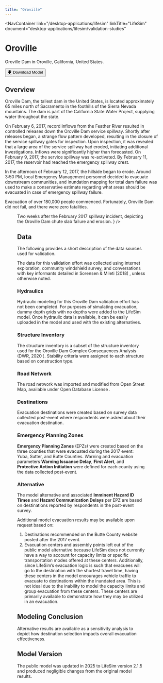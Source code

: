 ```yaml
---
title: "Oroville"
---
```



<NavContainer 
  link="/desktop-applications/lifesim"
  linkTitle="LifeSim"
  document="desktop-applications/lifesim/validation-studies"
></NavContainer>

# Oroville

Oroville Dam in Oroville, California, United States.

<Button href="https://mmc.sec.usace.army.mil/lifesim/Oroville_Validation_v215.zip"><u>🡇</u> Download Model</Button>

## Overview

Oroville Dam, the tallest dam in the United States, is located approximately 65 miles north of Sacramento in the foothills of the Sierra Nevada mountains. 
The dam is part of the California State Water Project, supplying water throughout the state. 

On February 6, 2017, record inflows from the Feather River resulted in controlled releases down the Oroville Dam service spillway. Shortly after releases 
began, a strange flow pattern developed, resulting in the closure of the service spillway gates for inspection. Upon inspection, it was revealed that a large 
area of the service spillway had eroded, initiating additional investigations. Inflows were significantly higher than forecasted. On February 9, 2017, the service 
spillway was re-activated. By February 11, 2017, the reservoir had reached the emergency spillway crest. 

In the afternoon of February 12, 2017, the hillside began to erode. Around 3:50 PM, local Emergency Management personnel decided to evacuate downstream communities, and inundation mapping 
for total dam failure was used to make a conservative estimate regarding what areas should be evacuated in case of emergency spillway failure. 

Evacuation of over 180,000 people commenced. Fortunately, Oroville Dam did not fail, and there were zero fatalities.

<Figure
  figKey="oroville-spillway"
  src="figures/desktop-applications/lifesim/validation-studies/v1.0/figures/figure11.png"
  alt="Aerial image of damaged Oroville Dam service spillway on February 27, 2017."
  caption={
    <>
      Two weeks after the February 2017 spillway incident, depicting the Oroville Dam chute slab failure and erosion. <Citation citationKey="KCRA2020"/>
    </>
  }
/>

## Data

The following provides a short description of the data sources used for validation. 

The data for this validation effort was collected using internet exploration, community windshield survey, and conversations with key informants 
detailed in Sorensen & Mileti (2018) <Citation citationKey="SorensenMileti2018"/>, unless otherwise noted. 

### Hydraulics

Hydraulic modeling for this Oroville Dam validation effort has not been completed. For purposes of simulating evacuation, dummy depth grids with no depths were added to the 
LifeSim model. Once hydraulic data is available, it can be easily uploaded in the model and used with the existing alternatives. 

### Structure Inventory

The structure inventory is a subset of the structure inventory used for the Oroville Dam Complex Consequences Analysis 
(DWR, 2020 <Citation citationKey="DWR2020"/>). Stability 
criteria were assigned to each structure based on construction type. 

### Road Network

The road network was imported and modified from Open Street Map, available under Open Database License <Citation citationKey="OSM"/>.

### Destinations

Evacuation destinations were created based on survey data collected post-event where respondents were asked about their evacuation destination.

### Emergency Planning Zones

**Emergency Planning Zones** (EPZs) were created based on the three counties that were evacuated during the 2017 event: Yuba, Sutter, and Butte Counties. 
Warning and evacuation parameters **Warning Issuance Delay**, **First Alert**, and **Protective Action Initiation** were defined for each county using the data collected post-event.

### Alternative

The model alternative and associated **Imminent Hazard ID Times** and **Hazard Communication Delays** per EPZ are based on destinations reported by respondents in the post-event survey.

Additional model evacuation results may be available upon request based on:
1)	Destinations recommended on the Butte County website posted after the 2017 event.
2)	Evacuation centers and assembly points left out of the public model alternative because LifeSim does not currently have a way to account for capacity 
limits or specific transportation modes offered at these centers. Additionally, since LifeSim’s evacuation logic is such that evacuees will go to the 
destination with the shortest travel time, having these centers in the model encourages vehicle traffic to evacuate to destinations within the inundated area. 
This is not ideal due to the inability to model the capacity limits and group evacuation from these centers. These centers are primarily available to 
demonstrate how they may be utilized in an evacuation. 

## Modeling Conclusion

Alternative results are available as a sensitivity analysis to depict how destination selection impacts overall evacuation effectiveness.  

## Model Version

The public model was updated in 2025 to LifeSim version 2.1.5 and produced negligible changes from the original model results.

<CitationFootnote />